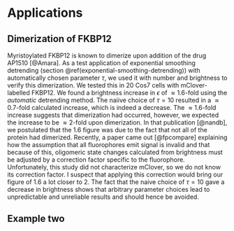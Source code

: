 # Applications {#applications}


## Dimerization of FKBP12

Myristoylated FKBP12 is known to dimerize upon addition of the drug AP1510 [@Amara]. As a test application of exponential smoothing detrending (section \@ref(exponential-smoothing-detrending)) with automatically chosen parameter $\tau$, we used it with number and brightness to verify this dimerization. We tested this in 20 Cos7 cells with mClover-labelled FKBP12. We found a brightness increase in $\epsilon$ of $\approx 1.6$-fold using the _automatic_ detrending method. The naiive choice of $\tau=10$ resulted in a $\approx 0.7$-fold calculated increase, which is indeed a decrease. The $\approx 1.6$-fold increase suggests that dimerization had occurred, however, we expected the increase to be $\approx 2$-fold upon dimerization. In that publication [@nandb], we postulated that the 1.6 figure was due to the fact that not all of the protein had dimerized. Recently, a paper came out [@fpcompare] explaining how the assumption that all fluorophores emit signal is invalid and that because of this, oligomeric state changes calculated from brightness must be adjusted by a correction factor specific to the fluorophore. Unfortunately, this study did not characterize mClover, so we do not know its correction factor. I suspect that applying this correction would bring our figure of 1.6 a lot closer to 2. The fact that the naive choice of $\tau=10$ gave a decrease in brightness shows that arbitrary parameter choices lead to unpredictable and unreliable results and should hence be avoided.


## Example two
